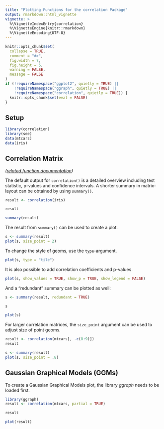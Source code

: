 ```yaml
---
title: "Plotting Functions for the correlation Package"
output: rmarkdown::html_vignette
vignette: >
  %\VignetteIndexEntry{correlation}
  %\VignetteEngine{knitr::rmarkdown}
  %\VignetteEncoding{UTF-8}
---
```


```r
knitr::opts_chunk$set(
  collapse = TRUE,
  comment = "#>",
  fig.width = 7, 
  fig.height = 5,
  warning = FALSE,
  message = FALSE
)
if (!requireNamespace("ggplot2", quietly = TRUE) ||
    !requireNamespace("ggraph", quietly = TRUE) ||
    !requireNamespace("correlation", quietly = TRUE)) {
  knitr::opts_chunk$set(eval = FALSE)
}
```

## Setup

```r
library(correlation)
library(see)
data(mtcars)
data(iris)
```

## Correlation Matrix

_([related function documentation](https://easystats.github.io/correlation/reference/correlation.html))_

The default output for `correlation()` is a detailed overview including test statistic, p-values and confidence intervals. A shorter summary in matrix-layout can be obtained by using `summary()`.

```r
result <- correlation(iris)

result

summary(result)
```

The result from `summary()` can be used to create a plot.
 
```r
s <- summary(result)
plot(s, size_point = 2)
```

To change the style of geoms, use the `type`-argument.
 
```r
plot(s, type = "tile")
```

It is also possible to add correlation coefficients and p-values.

```r
plot(s, show_values = TRUE, show_p = TRUE, show_legend = FALSE)
```

And a "redundant" summary can be plotted as well:

```r
s <- summary(result, redundant = TRUE)

s

plot(s)
```

For larger correlation matrices, the `size_point` argument can be used to adjust size of point geoms.

```r
result <- correlation(mtcars[, -c(8:9)])
result

s <- summary(result)
plot(s, size_point = .8)
```


## Gaussian Graphical Models (GGMs)

To create a Gaussian Graphical Models plot, the library *ggraph*  needs to be loaded first.

```r
library(ggraph)
result <- correlation(mtcars, partial = TRUE)

result

plot(result)
```
